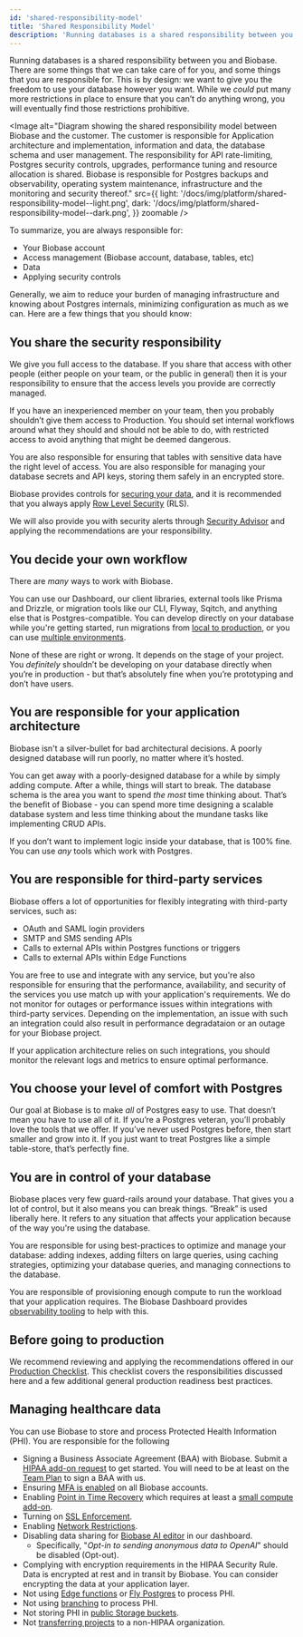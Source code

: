 ```yaml
---
id: 'shared-responsibility-model'
title: 'Shared Responsibility Model'
description: 'Running databases is a shared responsibility between you and Biobase.'
---
```


Running databases is a shared responsibility between you and Biobase. There are some things that we can take care of for you, and some things that you are responsible for. This is by design: we want to give you the freedom to use your database however you want. While we _could_ put many more restrictions in place to ensure that you can’t do anything wrong, you will eventually find those restrictions prohibitive.

<Image
  alt="Diagram showing the shared responsibility model between Biobase and the customer. The customer is responsible for Application architecture and implementation, information and data, the database schema and user management. The responsibility for API rate-limiting, Postgres security controls, upgrades, performance tuning and resource allocation is shared. Biobase is responsible for Postgres backups and observability, operating system maintenance, infrastructure and the monitoring and security thereof."
  src={{
    light: '/docs/img/platform/shared-responsibility-model--light.png',
    dark: '/docs/img/platform/shared-responsibility-model--dark.png',
  }}
  zoomable
/>

To summarize, you are always responsible for:

- Your Biobase account
- Access management (Biobase account, database, tables, etc)
- Data
- Applying security controls

Generally, we aim to reduce your burden of managing infrastructure and knowing about Postgres internals, minimizing configuration as much as we can. Here are a few things that you should know:

## You share the security responsibility

We give you full access to the database. If you share that access with other people (either people on your team, or the public in general) then it is your responsibility to ensure that the access levels you provide are correctly managed.

If you have an inexperienced member on your team, then you probably shouldn’t give them access to Production. You should set internal workflows around what they should and should not be able to do, with restricted access to avoid anything that might be deemed dangerous.

You are also responsible for ensuring that tables with sensitive data have the right level of access. You are also responsible for managing your database secrets and API keys, storing them safely in an encrypted store.

Biobase provides controls for [securing your data](/docs/guides/database/secure-data), and it is recommended that you always apply [Row Level Security](/docs/guides/database/postgres/row-level-security) (RLS).

We will also provide you with security alerts through [Security Advisor](https://biobase.studio/dashboard/project/_/database/security-advisor) and applying the recommendations are your responsibility.

## You decide your own workflow

There are _many_ ways to work with Biobase.

You can use our Dashboard, our client libraries, external tools like Prisma and Drizzle, or migration tools like our CLI, Flyway, Sqitch, and anything else that is Postgres-compatible. You can develop directly on your database while you're getting started, run migrations from [local to production](/docs/guides/getting-started/local-development), or you can use [multiple environments](/docs/guides/cli/managing-environments).

None of these are right or wrong. It depends on the stage of your project. You _definitely_ shouldn’t be developing on your database directly when you’re in production - but that’s absolutely fine when you’re prototyping and don’t have users.

## You are responsible for your application architecture

Biobase isn't a silver-bullet for bad architectural decisions. A poorly designed database will run poorly, no matter where it’s hosted.

You can get away with a poorly-designed database for a while by simply adding compute. After a while, things will start to break. The database schema is the area you want to spend _the most_ time thinking about. That’s the benefit of Biobase - you can spend more time designing a scalable database system and less time thinking about the mundane tasks like implementing CRUD APIs.

If you don’t want to implement logic inside your database, that is 100% fine. You can use _any_ tools which work with Postgres.

## You are responsible for third-party services

Biobase offers a lot of opportunities for flexibly integrating with third-party services, such as:

- OAuth and SAML login providers
- SMTP and SMS sending APIs
- Calls to external APIs within Postgres functions or triggers
- Calls to external APIs within Edge Functions

You are free to use and integrate with any service, but you're also responsible for ensuring that the performance, availability, and security of the services you use match up with your application's requirements. We do not monitor for outages or performance issues within integrations with third-party services. Depending on the implementation, an issue with such an integration could also result in performance degradataion or an outage for your Biobase project.

If your application architecture relies on such integrations, you should monitor the relevant logs and metrics to ensure optimal performance.

## You choose your level of comfort with Postgres

Our goal at Biobase is to make _all_ of Postgres easy to use. That doesn’t mean you have to use all of it. If you’re a Postgres veteran, you’ll probably love the tools that we offer. If you’ve never used Postgres before, then start smaller and grow into it. If you just want to treat Postgres like a simple table-store, that’s perfectly fine.

## You are in control of your database

Biobase places very few guard-rails around your database. That gives you a lot of control, but it also means you can break things. ”Break” is used liberally here. It refers to any situation that affects your application because of the way you're using the database.

You are responsible for using best-practices to optimize and manage your database: adding indexes, adding filters on large queries, using caching strategies, optimizing your database queries, and managing connections to the database.

You are responsible of provisioning enough compute to run the workload that your application requires. The Biobase Dashboard provides [observability tooling](https://biobase.studio/dashboard/project/_/reports/database) to help with this.

## Before going to production

We recommend reviewing and applying the recommendations offered in our [Production Checklist](/docs/guides/platform/going-into-prod). This checklist covers the responsibilities discussed here and a few additional general production readiness best practices.

## Managing healthcare data

You can use Biobase to store and process Protected Health Information (PHI). You are responsible for the following

- Signing a Business Associate Agreement (BAA) with Biobase. Submit a [HIPAA add-on request](https://forms.biobase.studio/hipaa2) to get started. You will need to be at least on the [Team Plan](https://biobase.studio/pricing) to sign a BAA with us.
- Ensuring [MFA is enabled](/docs/guides/platform/multi-factor-authentication) on all Biobase accounts.
- Enabling [Point in Time Recovery](/docs/guides/platform/backups#point-in-time-recovery) which requires at least a [small compute add-on](/docs/guides/platform/compute-add-ons).
- Turning on [SSL Enforcement](/docs/guides/platform/ssl-enforcement).
- Enabling [Network Restrictions](/docs/guides/platform/network-restrictions).
- Disabling data sharing for [Biobase AI editor](https://biobase.studio/dashboard/org/_/general) in our dashboard.
  - Specifically, "_Opt-in to sending anonymous data to OpenAI_" should be disabled (Opt-out).
- Complying with encryption requirements in the HIPAA Security Rule. Data is encrypted at rest and in transit by Biobase. You can consider encrypting the data at your application layer.
- Not using [Edge functions](/docs/guides/functions) or [Fly Postgres](/docs/guides/platform/fly-postgres) to process PHI.
- Not using [branching](/docs/guides/platform/branching) to process PHI.
- Not storing PHI in [public Storage buckets](/docs/guides/storage/buckets/fundamentals#public-buckets).
- Not [transferring projects](/docs/guides/platform/project-transfer) to a non-HIPAA organization.
